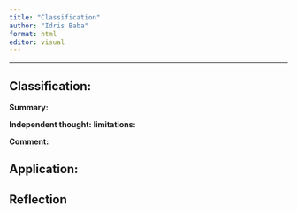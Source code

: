 ```yaml
---
title: "Classification"
author: "Idris Baba"
format: html
editor: visual
---
```


---

## Classification: 

**Summary:**

**Independent thought:** **limitations:**

**Comment:**

## Application:

## Reflection
